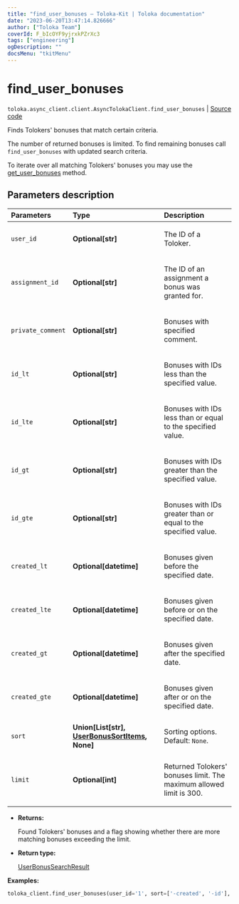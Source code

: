 ```yaml
---
title: "find_user_bonuses — Toloka-Kit | Toloka documentation"
date: "2023-06-20T13:47:14.826666"
author: ["Toloka Team"]
coverId: F_bIcOYF9yjrxkPZrXc3
tags: ["engineering"]
ogDescription: ""
docsMenu: "tkitMenu"
---
```


# find_user_bonuses

`toloka.async_client.client.AsyncTolokaClient.find_user_bonuses` | [Source code](https://github.com/Toloka/toloka-kit/blob/v1.2.0/src/client/__init__.py#L0)

Finds Tolokers' bonuses that match certain criteria.

The number of returned bonuses is limited. To find remaining bonuses call `find_user_bonuses` with updated search criteria.

To iterate over all matching Tolokers' bonuses you may use the [get_user_bonuses](/docs/toloka-kit/reference/toloka.client.TolokaClient.get_user_bonuses) method.

## Parameters description

| Parameters | Type | Description |
| :----------| :----| :-----------|
`user_id`|**Optional\[str\]**|<p>The ID of a Toloker.</p>
`assignment_id`|**Optional\[str\]**|<p>The ID of an assignment a bonus was granted for.</p>
`private_comment`|**Optional\[str\]**|<p>Bonuses with specified comment.</p>
`id_lt`|**Optional\[str\]**|<p>Bonuses with IDs less than the specified value.</p>
`id_lte`|**Optional\[str\]**|<p>Bonuses with IDs less than or equal to the specified value.</p>
`id_gt`|**Optional\[str\]**|<p>Bonuses with IDs greater than the specified value.</p>
`id_gte`|**Optional\[str\]**|<p>Bonuses with IDs greater than or equal to the specified value.</p>
`created_lt`|**Optional\[datetime\]**|<p>Bonuses given before the specified date.</p>
`created_lte`|**Optional\[datetime\]**|<p>Bonuses given before or on the specified date.</p>
`created_gt`|**Optional\[datetime\]**|<p>Bonuses given after the specified date.</p>
`created_gte`|**Optional\[datetime\]**|<p>Bonuses given after or on the specified date.</p>
`sort`|**Union\[List\[str\], [UserBonusSortItems](/docs/toloka-kit/reference/toloka.client.search_requests.UserBonusSortItems), None\]**|<p>Sorting options. Default: `None`.</p>
`limit`|**Optional\[int\]**|<p>Returned Tolokers' bonuses limit. The maximum allowed limit is 300.</p>

* **Returns:**

  Found Tolokers' bonuses and a flag showing whether there are more matching bonuses exceeding the limit.

* **Return type:**

  [UserBonusSearchResult](/docs/toloka-kit/reference/toloka.client.search_results.UserBonusSearchResult)

**Examples:**

```python
toloka_client.find_user_bonuses(user_id='1', sort=['-created', '-id'], limit=3)
```